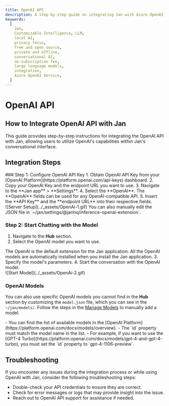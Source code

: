 ```yaml
---
title: OpenAI API
description: A step-by-step guide on integrating Jan with Azure OpenAI.
keywords:
  [
    Jan,
    Customizable Intelligence, LLM,
    local AI,
    privacy focus,
    free and open source,
    private and offline,
    conversational AI,
    no-subscription fee,
    large language models,
    integration,
    Azure OpenAI Service,
  ]
---
```





# OpenAI API

## How to Integrate OpenAI API with Jan
This guide provides step-by-step instructions for integrating the OpenAI API with Jan, allowing users to utilize OpenAI's capabilities within Jan's conversational interface.

## Integration Steps
<Steps>
### Step 1: Configure OpenAI API Key
1. Obtain OpenAI API Key from your [OpenAI Platform](https://platform.openai.com/api-keys) dashboard.
2. Copy your OpenAI Key and the endpoint URL you want to use.
3. Navigate to the **Jan app** > **Settings**.
4. Select the **OpenAI**.
<Callout type='info'>
The **OpenAI** fields can be used for any OpenAI-compatible API.
</Callout>
5. Insert the **API Key** and the **endpoint URL** into their respective fields.
<br/>
![Server Setup](../_assets/OpenAi-1.gif)

<Callout type='info'>
You can also manually edit the JSON file in `~/jan/settings/@janhq/inference-openai-extension`.
</Callout>

### Step 2: Start Chatting with the Model

1. Navigate to the **Hub** section.
2. Select the OpenAI model you want to use.
<Callout type='info'>
The OpenAI is the default extension for the Jan application. All the OpenAI models are automatically installed when you install the Jan application.
</Callout>
3. Specify the model's parameters.
4. Start the conversation with the OpenAI model.
<br/>
![Start Model](../_assets/OpenAi-2.gif)
</Steps>

### OpenAI Models

You can also use specific OpenAI models you cannot find in the **Hub** section by customizing the `model.json` file, which you can see in the `~/jan/models/`. Follow the steps in the [Manage Models](/docs/models/manage-models) to manually add a model.

<Callout type='info'>
- You can find the list of available models in the [OpenAI Platform](https://platform.openai.com/docs/models/overview).
- The `id` property must match the model name in the list.
  - For example, if you want to use the [GPT-4 Turbo](https://platform.openai.com/docs/models/gpt-4-and-gpt-4-turbo), you must set the `id` property to `gpt-4-1106-preview`.
</Callout>

## Troubleshooting

If you encounter any issues during the integration process or while using OpenAI with Jan, consider the following troubleshooting steps:

- Double-check your API credentials to ensure they are correct.
- Check for error messages or logs that may provide insight into the issue.
- Reach out to OpenAI API support for assistance if needed.